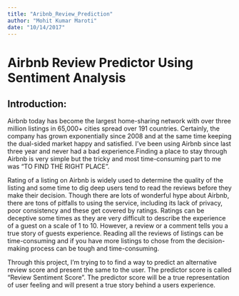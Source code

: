 ```yaml
---
title: "Aribnb_Review_Prediction"
author: "Mohit Kumar Maroti"
date: "10/14/2017"
---
```

# Airbnb Review Predictor Using Sentiment Analysis
## Introduction:

Airbnb today has become the largest home-sharing network with over three million listings in 65,000+ cities spread over 191 countries. Certainly, the company has grown exponentially since 2008 and at the same time keeping the dual-sided market happy and satisfied. I've been using Airbnb since last three year and never had a bad experience.Finding a place to stay through Airbnb is very simple but the tricky and most time-consuming part to me was "TO FIND THE RIGHT PLACE".

Rating of a listing on Airbnb is widely used to determine the quality of the listing and some time to dig deep users tend to read the reviews before they make their decision. Though there are lots of wonderful hype about Airbnb, there are tons of pitfalls to using the service, including its lack of privacy, poor consistency and these get covered by ratings. Ratings can be deceptive some times as they are very difficult to describe the experience of a guest on a scale of 1 to 10. However, a review or a comment tells you a true story of guests experience. Reading all the reviews of listings can be time-consuming and if you have more listings to chose from the decision-making process can be tough and time-consuming.

Through this project, I'm trying to to find a way to predict an alternative review score and present the same to the user. The predictor score is called "Review Sentiment Score". The predictor score will be a true representation of user feeling and will present a true story behind a users experience.
